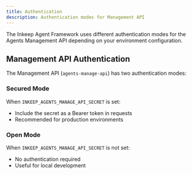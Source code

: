 ```yaml
---
title: Authentication
description: Authentication modes for Management API
---
```


The Inkeep Agent Framework uses different authentication modes for the Agents Management API depending on your environment configuration.

## Management API Authentication

The Management API (`agents-manage-api`) has two authentication modes:

### Secured Mode
When `INKEEP_AGENTS_MANAGE_API_SECRET` is set:
- Include the secret as a Bearer token in requests
- Recommended for production environments


### Open Mode
When `INKEEP_AGENTS_MANAGE_API_SECRET` is not set:
- No authentication required
- Useful for local development